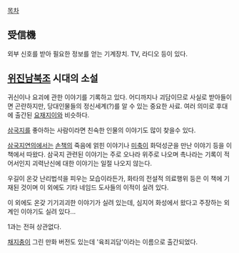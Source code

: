 [[목차]]
== 受信機 == 

외부 신호를 받아 필요한 정보를 얻는 기계장치. TV, 라디오 등이 있다.

== [[위진남북조]] 시대의 소설 ==
귀신이나 요괴에 관한 이야기를 기록하고 있다. 어디까지나 괴담이므로 사실로 받아들이면 곤란하지만, 당대인물들의 정신세계(?)를 알 수 있는 중요한 사료. 여러 의미로 후대에 출간된 [[요재지이]]와 비슷하다.

[[삼국지]]를 좋아하는 사람이라면 친숙한 인물의 이야기도 많이 찾을수 있다.

[[삼국지연의]]에서는 [[손책]]의 죽음에 얽힌 이야기나 [[미축]]이 화덕성군을 만난 이야기 등을 이 책에서 따왔다. 삼국지 관련된 이야기는 주로 오나라 위주로 나오며 촉나라는 기록이 적어서인지 괴력난신에 대한 이야기는 일절 나오지 않는다.

우길이 온갖 난리법석을 피우는 모습이라든가, 화타의 전설적 의료행위 등은 이 책에 기재된 것이며 이 외에도 기타 네임드 도사들의 이적이 실려 있다.

이 외에도 온갖 기기괴괴한 이야기가 실려 있는데, 심지어 화성에서 왔다고 주장하는 외계인 이야기도 실려 있다...

1과는 전혀 상관없다.

[[채지충]]이 그린 만화 버전도 있는데 '육죄괴담'이라는 이름으로 출간되었다.
